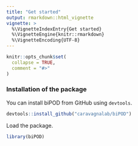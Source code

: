 ```yaml
---
title: "Get started"
output: rmarkdown::html_vignette
vignette: >
  %\VignetteIndexEntry{Get started}
  %\VignetteEngine{knitr::rmarkdown}
  %\VignetteEncoding{UTF-8}
---
```


```r
knitr::opts_chunk$set(
  collapse = TRUE,
  comment = "#>"
)
```

### Installation of the package

You can install biPOD from GitHub using `devtools`.
```r
devtools::install_github("caravagnalab/biPOD")
```

Load the package.
```r
library(biPOD)
```
